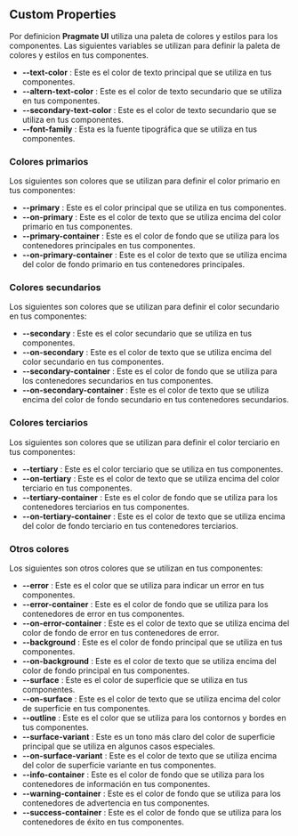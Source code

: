 ## Custom Properties

Por definicion **Pragmate UI** utiliza una paleta de colores y estilos para los componentes.
Las siguientes variables se utilizan para definir la paleta de colores y estilos en tus componentes.

- **--text-color** : Este es el color de texto principal que se utiliza en tus componentes.
- **--altern-text-color** : Este es el color de texto secundario que se utiliza en tus componentes.
- **--secondary-text-color** : Este es el color de texto secundario que se utiliza en tus componentes.
- **--font-family** : Esta es la fuente tipográfica que se utiliza en tus componentes.

### Colores primarios

Los siguientes son colores que se utilizan para definir el color primario en tus componentes:

- **--primary** : Este es el color principal que se utiliza en tus componentes.
- **--on-primary** : Este es el color de texto que se utiliza encima del color primario en tus componentes.
- **--primary-container** : Este es el color de fondo que se utiliza para los contenedores principales en tus componentes.
- **--on-primary-container** : Este es el color de texto que se utiliza encima del color de fondo primario en tus contenedores principales.

### Colores secundarios

Los siguientes son colores que se utilizan para definir el color secundario en tus componentes:

- **--secondary** : Este es el color secundario que se utiliza en tus componentes.
- **--on-secondary** : Este es el color de texto que se utiliza encima del color secundario en tus componentes.
- **--secondary-container** : Este es el color de fondo que se utiliza para los contenedores secundarios en tus componentes.
- **--on-secondary-container** : Este es el color de texto que se utiliza encima del color de fondo secundario en tus contenedores secundarios.

### Colores terciarios

Los siguientes son colores que se utilizan para definir el color terciario en tus componentes:

- **--tertiary** : Este es el color terciario que se utiliza en tus componentes.
- **--on-tertiary** : Este es el color de texto que se utiliza encima del color terciario en tus componentes.
- **--tertiary-container** : Este es el color de fondo que se utiliza para los contenedores terciarios en tus componentes.
- **--on-tertiary-container** : Este es el color de texto que se utiliza encima del color de fondo terciario en tus contenedores terciarios.

### Otros colores

Los siguientes son otros colores que se utilizan en tus componentes:

- **--error** : Este es el color que se utiliza para indicar un error en tus componentes.
- **--error-container** : Este es el color de fondo que se utiliza para los contenedores de error en tus componentes.
- **--on-error-container** : Este es el color de texto que se utiliza encima del color de fondo de error en tus contenedores de error.
- **--background** : Este es el color de fondo principal que se utiliza en tus componentes.
- **--on-background** : Este es el color de texto que se utiliza encima del color de fondo principal en tus componentes.
- **--surface** : Este es el color de superficie que se utiliza en tus componentes.
- **--on-surface** : Este es el color de texto que se utiliza encima del color de superficie en tus componentes.
- **--outline** : Este es el color que se utiliza para los contornos y bordes en tus componentes.
- **--surface-variant** : Este es un tono más claro del color de superficie principal que se utiliza en algunos casos especiales.
- **--on-surface-variant** : Este es el color de texto que se utiliza encima del color de superficie variante en tus componentes.
- **--info-container** : Este es el color de fondo que se utiliza para los contenedores de información en tus componentes.
- **--warning-container** : Este es el color de fondo que se utiliza para los contenedores de advertencia en tus componentes.
- **--success-container** : Este es el color de fondo que se utiliza para los contenedores de éxito en tus componentes.
